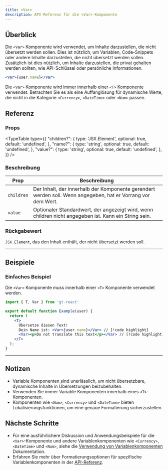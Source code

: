```yaml
---
title: <Var>
description: API-Referenz für die <Var>-Komponente
---
```


## Überblick
Die `<Var>` Komponente wird verwendet, um Inhalte darzustellen, die nicht übersetzt werden sollen.
Dies ist nützlich, um Variablen, Code-Snippets oder andere Inhalte darzustellen, die nicht übersetzt werden sollen.
Zusätzlich ist dies nützlich, um Inhalte darzustellen, die privat gehalten werden sollten, wie API-Schlüssel oder persönliche Informationen.

```jsx
<Var>{user.name}</Var>
```

Die `<Var>` Komponente wird immer innerhalb einer `<T>` Komponente verwendet.
Betrachten Sie es als eine Auffanglösung für dynamische Werte, die nicht in die Kategorie `<Currency>`, `<DateTime>` oder `<Num>` passen.

## Referenz

### Props

<TypeTable
    type={{
        "children?": {
            type: 'JSX.Element',
            optional: true,
            default: 'undefined',
        },
        "name?": {
            type: 'string',
            optional: true,
            default: 'undefined',
        },
        "value?": {
            type: 'string',
            optional: true,
            default: 'undefined',
        },
    }}
/>

### Beschreibung
| Prop      | Beschreibung                                                                                                                                            |
|-----------|--------------------------------------------------------------------------------------------------------------------------------------------------------|
| `children`  | Der Inhalt, der innerhalb der Komponente gerendert werden soll. Wenn angegeben, hat er Vorrang vor dem Wert. |
| `value`     | Optionaler Standardwert, der angezeigt wird, wenn children nicht angegeben ist. Kann ein String sein.                                  |


### Rückgabewert
`JSX.Element`, das den Inhalt enthält, der nicht übersetzt werden soll.

---

## Beispiele

### Einfaches Beispiel
Die `<Var>` Komponente muss innerhalb einer `<T>` Komponente verwendet werden.
```jsx title="Address.jsx" copy
import { T, Var } from 'gt-react'

export default function Example(user) {
  return (
    <T>
      Übersetze diesen Text!
      Dein Name ist: <Var>{user.name}</Var> // [!code highlight]
      <Var><p>Do not translate this text</p></Var> // [!code highlight]
    </T>
  );
}
```

---

## Notizen
 * Variable Komponenten sind unerlässlich, um nicht übersetzbare, dynamische Inhalte in Übersetzungen beizubehalten.
 * Verwenden Sie immer Variable Komponenten innerhalb eines `<T>`-Komponenten.
 * Komponenten wie `<Num>`, `<Currency>` und `<DateTime>` bieten Lokalisierungsfunktionen, um eine genaue Formatierung sicherzustellen.

## Nächste Schritte
 * Für eine ausführlichere Diskussion und Anwendungsbeispiele für die `<Var>`-Komponente und andere Variablenkomponenten wie `<Currency>`, `<DateTime>` und `<Num>`,
  siehe die [Verwendung von Variablenkomponenten](/docs/react/reference/using-variable-components) Dokumentation.
 * Erfahren Sie mehr über Formatierungsoptionen für spezifische Variablenkomponenten in der [API-Referenz](/docs/react/api/components/var).

